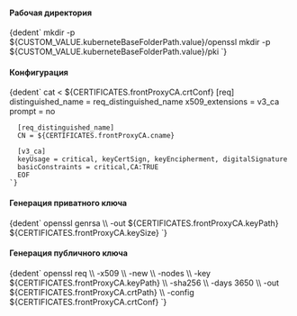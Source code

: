 

<h4>Рабочая директория</h4>
<CodeBlock language="bash">
    {dedent`
        mkdir -p ${CUSTOM_VALUE.kuberneteBaseFolderPath.value}/openssl
        mkdir -p ${CUSTOM_VALUE.kuberneteBaseFolderPath.value}/pki
    `}
</CodeBlock>

<h4>Конфигурация</h4>
<CodeBlock language="bash">
    {dedent`
      cat <<EOF > ${CERTIFICATES.frontProxyCA.crtConf}
      [req]
      distinguished_name = req_distinguished_name
      x509_extensions    = v3_ca
      prompt             = no

      [req_distinguished_name]
      CN = ${CERTIFICATES.frontProxyCA.cname}

      [v3_ca]
      keyUsage = critical, keyCertSign, keyEncipherment, digitalSignature
      basicConstraints = critical,CA:TRUE
      EOF
    `}
</CodeBlock>

<h4>Генерация приватного ключа</h4>
<CodeBlock language="bash">
  {dedent`
    openssl genrsa \\
      -out ${CERTIFICATES.frontProxyCA.keyPath} ${CERTIFICATES.frontProxyCA.keySize}
    `}
</CodeBlock>

<h4>Генерация публичного ключа</h4>
<CodeBlock language="bash">
  {dedent`
    openssl req \\
      -x509 \\
      -new \\
      -nodes \\
      -key ${CERTIFICATES.frontProxyCA.keyPath} \\
      -sha256 \\
      -days 3650 \\
      -out ${CERTIFICATES.frontProxyCA.crtPath} \\
      -config ${CERTIFICATES.frontProxyCA.crtConf}
    `}
</CodeBlock>
